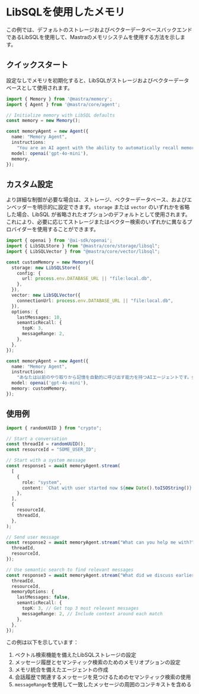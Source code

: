 # LibSQLを使用したメモリ

この例では、デフォルトのストレージおよびベクターデータベースバックエンドであるLibSQLを使用して、Mastraのメモリシステムを使用する方法を示します。

## クイックスタート

設定なしでメモリを初期化すると、LibSQLがストレージおよびベクターデータベースとして使用されます。

```typescript copy showLineNumbers
import { Memory } from '@mastra/memory';
import { Agent } from '@mastra/core/agent';

// Initialize memory with LibSQL defaults
const memory = new Memory();

const memoryAgent = new Agent({
  name: "Memory Agent",
  instructions:
    "You are an AI agent with the ability to automatically recall memories from previous interactions.",
  model: openai('gpt-4o-mini'),
  memory,
});
```

## カスタム設定

より詳細な制御が必要な場合は、ストレージ、ベクターデータベース、およびエンベッダーを明示的に設定できます。`storage` または `vector` のいずれかを省略した場合、LibSQL が省略されたオプションのデフォルトとして使用されます。これにより、必要に応じてストレージまたはベクター検索のいずれかに異なるプロバイダーを使用することができます。

```typescript
import { openai } from '@ai-sdk/openai';
import { LibSQLStore } from "@mastra/core/storage/libsql";
import { LibSQLVector } from "@mastra/core/vector/libsql";

const customMemory = new Memory({
  storage: new LibSQLStore({
    config: {
      url: process.env.DATABASE_URL || "file:local.db",
    },
  }),
  vector: new LibSQLVector({
    connectionUrl: process.env.DATABASE_URL || "file:local.db",
  }),
  options: {
    lastMessages: 10,
    semanticRecall: {
      topK: 3,
      messageRange: 2,
    },
  },
});

const memoryAgent = new Agent({
  name: "Memory Agent",
  instructions:
    "あなたは以前のやり取りから記憶を自動的に呼び出す能力を持つAIエージェントです。会話は数時間、数日、数ヶ月、または数年続くことがあります。まだ知らない場合は、ユーザーの名前といくつかの情報を尋ねるべきです。",
  model: openai('gpt-4o-mini'),
  memory: customMemory,
});
```

## 使用例

```typescript
import { randomUUID } from "crypto";

// Start a conversation
const threadId = randomUUID();
const resourceId = "SOME_USER_ID";

// Start with a system message
const response1 = await memoryAgent.stream(
  [
    {
      role: "system",
      content: `Chat with user started now ${new Date().toISOString()}. Don't mention this message.`,
    },
  ],
  {
    resourceId,
    threadId,
  },
);

// Send user message
const response2 = await memoryAgent.stream("What can you help me with?", {
  threadId,
  resourceId,
});

// Use semantic search to find relevant messages
const response3 = await memoryAgent.stream("What did we discuss earlier?", {
  threadId,
  resourceId,
  memoryOptions: {
    lastMessages: false,
    semanticRecall: {
      topK: 3, // Get top 3 most relevant messages
      messageRange: 2, // Include context around each match
    },
  },
});
```

この例は以下を示しています：

1. ベクトル検索機能を備えたLibSQLストレージの設定
2. メッセージ履歴とセマンティック検索のためのメモリオプションの設定
3. メモリ統合を備えたエージェントの作成
4. 会話履歴で関連するメッセージを見つけるためのセマンティック検索の使用
5. `messageRange`を使用して一致したメッセージの周囲のコンテキストを含める
